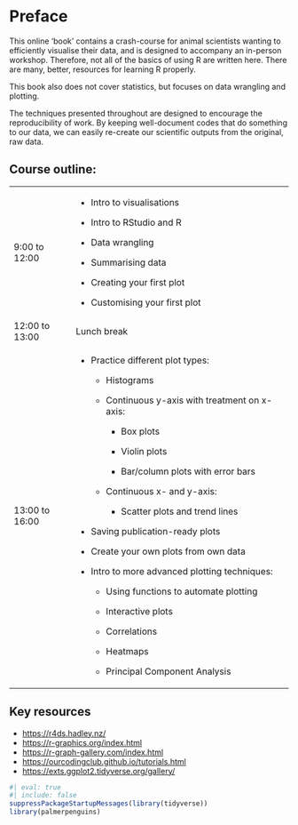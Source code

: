 # Preface {.unnumbered}

This online 'book' contains a crash-course for animal scientists wanting to efficiently visualise their data, and is designed to accompany an in-person workshop. Therefore, not all of the basics of using R are written here. There are many, better, resources for learning R properly.

This book also does not cover statistics, but focuses on data wrangling and plotting. 

The techniques presented throughout are designed to encourage the reproducibility of work. By keeping well-document codes that do something to our data, we can easily re-create our scientific outputs from the original, raw data.

## Course outline:

+----------------+---------------------------------------------------------+
| 9:00 to 12:00  | -   Intro to visualisations                             |
|                |                                                         |
|                | -   Intro to RStudio and R                              |
|                |                                                         |
|                | -   Data wrangling                                      |
|                |                                                         |
|                | -   Summarising data                                    |
|                |                                                         |
|                | -   Creating your first plot                            |
|                |                                                         |
|                | -   Customising your first plot                         |
+----------------+---------------------------------------------------------+
| 12:00 to 13:00 | Lunch break                                             |
+----------------+---------------------------------------------------------+
| 13:00 to 16:00 | -   Practice different plot types:                      |
|                |                                                         |
|                |     -   Histograms                                      |
|                |                                                         |
|                |     -   Continuous y-axis with treatment on x-axis:     |
|                |                                                         |
|                |         -   Box plots                                   |
|                |                                                         |
|                |         -   Violin plots                                |
|                |                                                         |
|                |         -   Bar/column plots with error bars            |
|                |                                                         |
|                |     -   Continuous x- and y-axis:                       |
|                |                                                         |
|                |         -   Scatter plots and trend lines               |
|                |                                                         |
|                | -   Saving publication-ready plots                      |
|                |                                                         |
|                | -   Create your own plots from own data                 |
|                |                                                         |
|                | -   Intro to more advanced plotting techniques:         |
|                |                                                         |
|                |     -   Using functions to automate plotting            |
|                |                                                         |
|                |     -   Interactive plots                               |
|                |                                                         |
|                |     -   Correlations                                    |
|                |                                                         |
|                |     -   Heatmaps                                        |
|                |                                                         |
|                |     -   Principal Component Analysis                    |
+----------------+---------------------------------------------------------+

## Key resources
- <https://r4ds.hadley.nz/>
- <https://r-graphics.org/index.html>
- <https://r-graph-gallery.com/index.html>
- <https://ourcodingclub.github.io/tutorials.html>
- <https://exts.ggplot2.tidyverse.org/gallery/>


```{r}
#| eval: true
#| include: false
suppressPackageStartupMessages(library(tidyverse))
library(palmerpenguins)
```